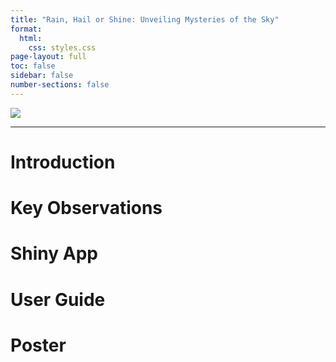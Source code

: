 ```yaml
---
title: "Rain, Hail or Shine: Unveiling Mysteries of the Sky"
format: 
  html: 
    css: styles.css
page-layout: full
toc: false 
sidebar: false 
number-sections: false
---
```

:::{.column-screen}
![](images/coverpage-01.png)
:::

------------------------------------------------------------------------

# Introduction 


# Key Observations 


# Shiny App 


# User Guide 


# Poster 